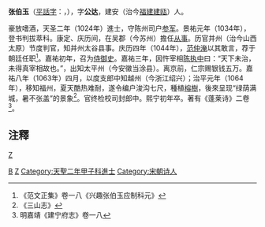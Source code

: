 '''张伯玉'''（[[平話字|平話字]]：''{{lang|cdo|Diŏng Báik-ngṳ̆k}}''，{{bd|?||?|}}），字'''公达'''，建安（治今[[福建|福建]][[建瓯|建瓯]]）人。

豪放嗜酒，天圣二年（1024年）進士，守陈州司户[[参军|参军]]。景祐元年（1034年），登书判拔萃科。康定、庆历间，在吴郡（今苏州）擔任[[从事|从事]]。历官并州（治今山西太原）节度判官，知并州太谷县事。庆历四年（1044年），[[范仲淹|范仲淹]]以其敢言，荐于朝廷任职<ref>《范文正集》卷一八《兴趣张伯玉应制科元》</ref>。嘉祐初年，召为[[侍御史|侍御史]]。嘉祐三年，因忤宰相[[陈执中|陈执中]]曰：“天下未治，未得真宰相故也。”，出知太平州（今安徽当涂县）。离京前，仁宗赐银钱五万。嘉祐八年（1063年）四月，以度支郎中知越州（今浙江绍兴）；治平元年（1064年），移知福州，夏天酷热难耐，遂令编户浚沟七尺，種植[[榕樹|榕樹]]，後來呈现“绿荫满城，暑不张盖”的景象<ref>《三山志》</ref>。官终检校司封郎中。熙宁初年卒。著有《蓬莱诗》二卷<ref>明嘉靖《建宁府志》卷一八</ref>。

== 注釋 ==
{{reflist}}

[[Category:張姓|B]]
[[Category:建瓯人|Z]]
[[category:宋朝政治人物|Z]]
[[Category:天聖二年甲子科進士|Category:天聖二年甲子科進士]]
[[Category:宋朝诗人|Category:宋朝诗人]]